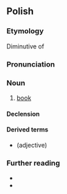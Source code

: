 {{also|książką}}
==Polish==
{{wp|lang=pl}}

===Etymology===
Diminutive of {{m|pl|księga}}

===Pronunciation===
{{pl-p|a=pl-książka.ogg}}

===Noun===
{{pl-noun|f|dim=książeczka}}

# [[book]]

====Declension====
{{pl-decl-noun-f}}

====Derived terms====
* {{l|pl|książkowy}} (adjective)

===Further reading===
* {{R:pl:WSJP}}
* {{R:PWN}}

{{C|pl|Books}}